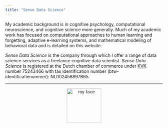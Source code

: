 ```yaml
---
title: "Sense Data Science"
---
```


My academic background is in cognitive psychology, computational neuroscience, and cognitive science more generally. Much of my academic work has focused on computational approaches to human learning and forgetting, adaptive e-learning systems, and mathematical modeling of behavioral data and is detailed on this website.

*Sense Data Science* is the company through which I offer a range of data science services as a freelance cognitive data scientist. *Sense Data Science* is registered at the Dutch chamber of commerce under [KVK](https://www.kvk.nl/) number 75243466 with tax identification number (btw-identificatienummer): NL002458897B65.

-----

<div style="text-align:center"> <img src="./img/FlorianSense.png" alt="my face" width="110" height="110" /> </div>